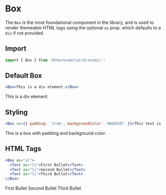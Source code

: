 
<Meta title="Components/Box" component={Box} />

# Box

The `Box` is the most foundational component in the library, and is used to render themeable HTML tags using the optional `as` prop. which defaults to a `div` if not provided.

## Import

```jsx
import { Box } from '@theresamclaird/atomic';
```

## Default Box

```jsx
<Box>This is a div element.</Box>
```

<Canvas>
  <Story name="Default Box">
    <Box>This is a div element.</Box>
  </Story>
</Canvas>

## Styling

```jsx
<Box sx={{ padding: '1rem', backgroundColor: '#bdb5d5' }}>This text is inside a box with some basic styling.</Box>
```

<Canvas>
  <Story name="Styling">
    <Box sx={{ padding: '1rem', backgroundColor: '#bdb5d5' }}><Text>This is a box with padding and background color.</Text></Box>
  </Story>
</Canvas>

## HTML Tags

```jsx
<Box as="ul">
  <Text as="li">First Bullet</Text>
  <Text as="li">Second Bullet</Text>
  <Text as="li">Third Bullet</Text>
</Box>
```

<Canvas>
  <Story name="HTML Tags">
    <Box as="ul">
      <Text as="li">First Bullet</Text>
      <Text as="li">Second Bullet</Text>
      <Text as="li">Third Bullet</Text>
    </Box>
  </Story>
</Canvas>
